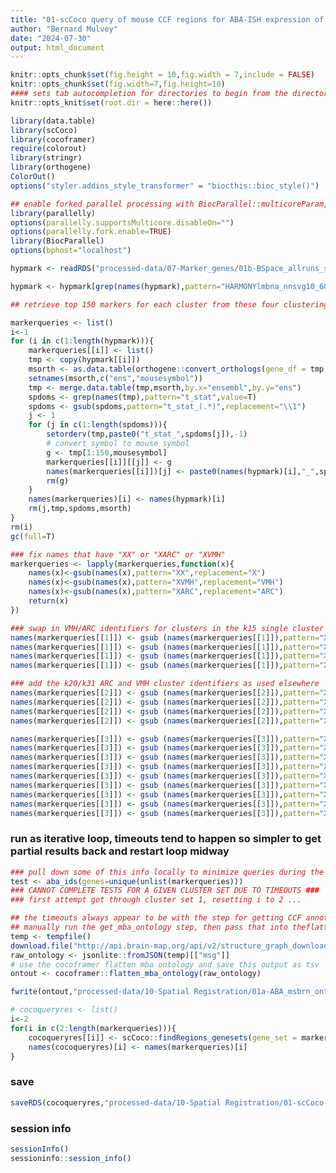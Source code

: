 ```yaml
---
title: "01-scCoco query of mouse CCF regions for ABA-ISH expression of domain markers"
author: "Bernard Mulvey"
date: "2024-07-30"
output: html_document
---
```


```r
knitr::opts_chunk$set(fig.height = 10,fig.width = 7,include = FALSE)
knitr::opts_chunk$set(fig.width=7,fig.height=10)
#### sets tab autocompletion for directories to begin from the directory containing the .Rproj session, instead of the script's directory if different
knitr::opts_knit$set(root.dir = here::here())

library(data.table)
library(scCoco)
library(cocoframer)
require(colorout)
library(stringr)
library(orthogene)
ColorOut()
options("styler.addins_style_transformer" = "biocthis::bioc_style()")

## enable forked parallel processing with BiocParallel::multicoreParam, future::, etc
library(parallelly)
options(parallelly.supportsMulticore.disableOn="")
options(parallelly.fork.enable=TRUE)
library(BiocParallel)
options(bphost="localhost")
```

```r
hypmark <- readRDS("processed-data/07-Marker_genes/01b-BSpace_allruns_spatialLIBD-regwrap-enrichment_full.RDS")

hypmark <- hypmark[grep(names(hypmark),pattern="HARMONYlmbna_nnsvg10_60kiter",value=T)]

## retrieve top 150 markers for each cluster from these four clustering runs -- the query space is allen atlas ISH which only covers a few thousand genes, and we want to map to regions with at least 50 of our genes assayed

markerqueries <- list()
i<-1
for (i in c(1:length(hypmark))){
    markerqueries[[i]] <- list()
    tmp <- copy(hypmark[[i]])
    msorth <- as.data.table(orthogene::convert_orthologs(gene_df = tmp,gene_input = "ensembl",gene_output = "columns",input_species = "human",output_species = "mouse",non121_strategy = "drop_both_species",drop_nonorths = TRUE))
    setnames(msorth,c("ens","mousesymbol"))
    tmp <- merge.data.table(tmp,msorth,by.x="ensembl",by.y="ens")
    spdoms <- grep(names(tmp),pattern="t_stat",value=T)
    spdoms <- gsub(spdoms,pattern="t_stat_(.*)",replacement="\\1")
    j <- 1
    for (j in c(1:length(spdoms))){
        setorderv(tmp,paste0("t_stat_",spdoms[j]),-1)
        # convert symbol to mouse symbol
        g <- tmp[1:150,mousesymbol]
        markerqueries[[i]][[j]] <- g
        names(markerqueries[[i]])[j] <- paste0(names(hypmark)[i],"_",spdoms[j])
        rm(g)
    }
    names(markerqueries)[i] <- names(hypmark)[i]
    rm(j,tmp,spdoms,msorth)
}
rm(i)
gc(full=T)

### fix names that have "XX" or "XARC" or "XVMH"
markerqueries <- lapply(markerqueries,function(x){
    names(x)<-gsub(names(x),pattern="XX",replacement="X")
    names(x)<-gsub(names(x),pattern="XVMH",replacement="VMH")
    names(x)<-gsub(names(x),pattern="XARC",replacement="ARC")
    return(x)
})

### swap in VMH/ARC identifiers for clusters in the k15 single cluster and k20, k31
names(markerqueries[[1]]) <- gsub (names(markerqueries[[1]]),pattern="X4",replacement="ARC.1")
names(markerqueries[[1]]) <- gsub (names(markerqueries[[1]]),pattern="X6",replacement="ARC.2")
names(markerqueries[[1]]) <- gsub (names(markerqueries[[1]]),pattern="X7",replacement="VMH.1")
names(markerqueries[[1]]) <- gsub (names(markerqueries[[1]]),pattern="X12",replacement="VMH.2")

### add the k20/k31 ARC and VMH cluster identifiers as used elsewhere
names(markerqueries[[2]]) <- gsub (names(markerqueries[[2]]),pattern="X2$",replacement="VMH20.1")
names(markerqueries[[2]]) <- gsub (names(markerqueries[[2]]),pattern="X3",replacement="VMH20.2")
names(markerqueries[[2]]) <- gsub (names(markerqueries[[2]]),pattern="X1$",replacement="ARC20.1")
names(markerqueries[[2]]) <- gsub (names(markerqueries[[2]]),pattern="X4",replacement="ARC20.2")

names(markerqueries[[3]]) <- gsub (names(markerqueries[[3]]),pattern="X6",replacement="VMH31.1")
names(markerqueries[[3]]) <- gsub (names(markerqueries[[3]]),pattern="X21",replacement="VMH31.2")
names(markerqueries[[3]]) <- gsub (names(markerqueries[[3]]),pattern="X25",replacement="VMH31.3")
names(markerqueries[[3]]) <- gsub (names(markerqueries[[3]]),pattern="X26",replacement="VMH31.4")
names(markerqueries[[3]]) <- gsub (names(markerqueries[[3]]),pattern="X31",replacement="VMH31.5")
names(markerqueries[[3]]) <- gsub (names(markerqueries[[3]]),pattern="X2$",replacement="ARC31.1")
names(markerqueries[[3]]) <- gsub (names(markerqueries[[3]]),pattern="X4",replacement="ARC31.2")
names(markerqueries[[3]]) <- gsub (names(markerqueries[[3]]),pattern="X11",replacement="ARC31.3")
names(markerqueries[[3]]) <- gsub (names(markerqueries[[3]]),pattern="X22",replacement="ARC31.4")
```

### run as iterative loop, timeouts tend to happen so simpler to get partial results back and restart loop midway

```r
### pull down some of this info locally to minimize queries during the actual run
test <- aba_ids(genes=unique(unlist(markerqueries)))
### CANNOT COMPLETE TESTS FOR A GIVEN CLUSTER SET DUE TO TIMEOUTS ###
### first attempt got through cluster set 1, resetting i to 2 ...

## the timeouts always appear to be with the step for getting CCF annotations, which per the sccoco docs are using cocoframer::get_mba_ontology() and passing that to cocoframer::flatten mba ontology. since get mba ontology targets the same file every time, we can download the former, run flatten on the latter, and then provide it to sccoco as a "cached version" using its mba_ontology_flatten argument. i have downloaded this file and stored it in processed data as 01a.
## manually run the get_mba_ontology step, then pass that into theflatten step. save the flatten output to tsv to pass to scoco.
temp <- tempfile()
download.file("http://api.brain-map.org/api/v2/structure_graph_download/1.json",temp)
raw_ontology <- jsonlite::fromJSON(temp)[["msg"]]
# use the cocoframer flatten mba ontology and save this output as tsv
ontout <- cocoframer::flatten_mba_ontology(raw_ontology)

fwrite(ontout,"processed-data/10-Spatial Registration/01a-ABA_msbrn_ontolflatten_for_sccoco.tsv",sep='\t',quote=F)

# cocoqueryres <- list()
i<-2
for(i in c(2:length(markerqueries))){
    cocoqueryres[[i]] <- scCoco::findRegions_genesets(gene_set = markerqueries[[i]],min_ids = 50,target_structure_id=1097,mba_ontology_flatten="processed-data/10-Spatial Registration/01a_ABA_msbrn_ontolflatten_for_sccoco.tsv")
    names(cocoqueryres)[i] <- names(markerqueries)[i]
}
```

### save
```r
saveRDS(cocoqueryres,"processed-data/10-Spatial Registration/01-scCoco query of top 150 markers per k15-20-31-collapsedK15 domain in ABA ms hyp CCF areas.RDS")
```

### session info
```r
sessionInfo()
sessioninfo::session_info()
```
